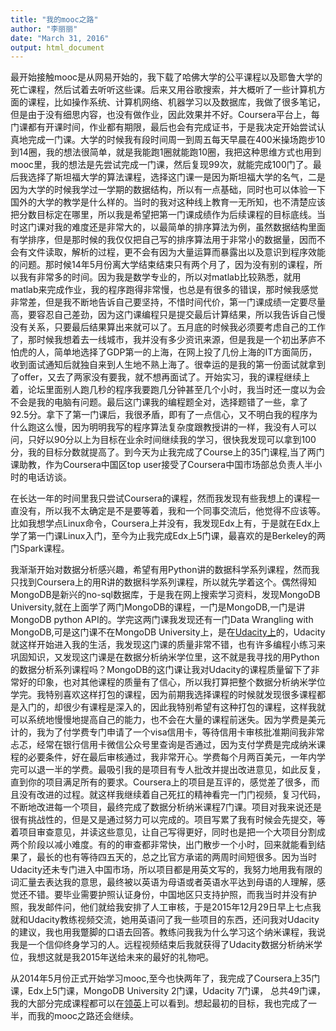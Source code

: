 ```yaml
---
title: "我的mooc之路"
author: "李丽丽"
date: "March 31, 2016"
output: html_document
---
```


最开始接触mooc是从网易开始的，我下载了哈佛大学的公平课程以及耶鲁大学的死亡课程，然后试着去听听这些课。后来又用谷歌搜索，并大概听了一些计算机方面的课程，比如操作系统、计算机网络、机器学习以及数据库，我做了很多笔记，但是由于没有细思内容，也没有做作业，因此效果并不好。Coursera平台上，每门课都有开课时间，作业都有期限，最后也会有完成证书，于是我决定开始尝试认真地完成一门课。大学的时候我有段时间周一到周五每天早晨在400米操场跑步10到14圈，我的想法很简单，就是我能跑1圈就能跑10圈，我把这种思维方式也用到mooc里，我的想法是先尝试完成一门课，然后复现99次，就能完成100门了。最后我选择了斯坦福大学的算法课程，选择这门课一是因为斯坦福大学的名气，二是因为大学的时候我学过一学期的数据结构，所以有一点基础，同时也可以体验一下国外的大学的教学是什么样的。当时的我对这种线上教育一无所知，也不清楚应该把分数目标定在哪里，所以我是希望把第一门课成绩作为后续课程的目标底线。当时这门课对我的难度还是非常大的，以最简单的排序算法为例，虽然数据结构里面有学排序，但是那时候的我仅仅把自己写的排序算法用于非常小的数据量，因而不会有文件读取，解析的过程，更不会有因为大量运算而暴露出以及意识到程序效能的问题。那时候14年5月份离大学结束结束只有两个月了，因为没有别的课程，所以我有非常多的时间。因为我是数学专业的，所以对matlab比较熟悉，就用matlab来完成作业，我的程序跑得非常慢，也总是有很多的错误，那时候我感觉非常差，但是我不断地告诉自己要坚持，不惜时间代价，第一门课成绩一定要尽量高，要容忍自己差劲，因为这门课编程只是提交最后计算结果，所以我告诉自己慢没有关系，只要最后结果算出来就可以了。五月底的时候我必须要考虑自己的工作了，那时候我想着去一线城市，我并没有多少资讯来源，但是我是一个初出茅庐不怕虎的人，简单地选择了GDP第一的上海，在网上投了几份上海的IT方面简历，收到面试通知后就独自来到人生地不熟上海了。很幸运的是我的第一份面试就拿到了offer，又去了两家没有要我，就不想再面试了。开始实习，我的课程继续上着，论坛里面别人跑几秒的程序我要跑几分钟甚至几个小时，我当时还一度以为会不会是我的电脑有问题。最后这门课我的编程题全对，选择题错了一些，拿了92.5分。拿下了第一门课后，我很矛盾，即有了一点信心，又不明白我的程序为什么跑这么慢，因为明明我写的程序算法复杂度跟教授讲的一样，我没有人可以问，只好以90分以上为目标在业余时间继续我的学习，很快我发现可以拿到100分，我的目标分数就提高了。到今天为止我完成了Course上的35门课程,当了两门课助教，作为Coursera中国区top user接受了Coursera中国市场部总负责人半小时的电话访谈。

在长达一年的时间里我只尝试Coursera的课程，然而我发现有些我想上的课程一直没有，所以我不太确定是不是要等着，我和一个同事交流后，他觉得不应该等。比如我想学点Linux命令，Coursera上并没有，我发现Edx上有，于是就在Edx上学了第一门课Linux入门，至今为止我完成Edx上5门课，最喜欢的是Berkeley的两门Spark课程。

我渐渐开始对数据分析感兴趣，希望有用Python讲的数据科学系列课程，然而我只找到Coursera上的用R讲的数据科学系列课程，所以就先学着这个。偶然得知MongoDB是新兴的no-sql数据库，于是我在网上搜索学习资料，发现MongoDB University,就在上面学了两门MongoDB的课程，一门是MongoDB,一门是讲MongoDB python API的。学完这两门课我发现还有一门Data Wrangling with MongoDB,可是这门课不在MongoDB University上，是在[Udacity上](www.udacity.com)的，Udacity就这样开始进入我的生活，我发现这门课的质量非常不错，也有许多编程小练习来巩固知识，又发现这门课是在数据分析纳米学位里，这不就是我寻找的用Python的数据分析系列课程吗？MongoDB的这门课让我对Udacity的课程质量留下了非常好的印象，也对其他课程的质量有了信心，所以我打算把整个数据分析纳米学位学完。我特别喜欢这样打包的课程，因为前期我选择课程的时候就发现很多课程都是入门的，却很少有课程是深入的，因此我特别希望有这种打包的课程，这样我就可以系统地慢慢地提高自己的能力，也不会在大量的课程前迷失。因为学费是美元计的，我为了付学费专门申请了一个visa信用卡，等待信用卡审核批准期间我非常忐忑，经常在银行信用卡微信公众号里查询是否通过，因为支付学费是完成纳米课程的必要条件，好在最后审核通过，我非常开心。学费每个月两百美元，一年内学完可以退一半的学费。最吸引我的是项目有专人批改并提出改进意见，如此反复，直到你的项目满足所有的要求。Coursera上的项目是互评的，感觉差了很多，而且没有改进的过程。就这样我继续着自己死扛的精神看完一门门视频，复习代码，不断地改进每一个项目，最终完成了数据分析纳米课程7门课。项目对我来说还是很有挑战性的，但是又是通过努力可以完成的。项目写累了我有时候会先提交，等着项目审查意见，并读这些意见，让自己写得更好，同时也是把一个大项目分割成两个阶段以减小难度。有的的审查都非常快，出门散步一个小时，回来就能看到结果了，最长的也有等待四五天的，总之比官方承诺的两周时间短很多。因为当时Udacity还未专门进入中国市场，所以项目都是用英文写的，我努力地用我有限的词汇量去表达我的意思，最终被以英语为母语或者英语水平达到母语的人理解，感觉还不错。要毕业需要护照认证身份，中国地区只支持护照，而我当时并没有护照，我发邮件问，他们就给我安排了人工审核，于是2015年12月29日早上七点我就和Udacity教练视频交流，她用英语问了我一些项目的东西，还问我对Udacity的建议，我也用我蹩脚的口语去回答。教练问我我为什么学习这个纳米课程，我说我是一个信仰终身学习的人。远程视频结束后我就获得了Udacity数据分析纳米学位，我想这就是我2015年送给未来的最好的礼物吧。

从2014年5月份正式开始学习mooc,至今也快两年了，我完成了Coursera上35门课，Edx上5门课，MongoDB University 2门课，Udacity 7门课， 总共49门课，我的大部分完成课程都可以在[领英](https://cn.linkedin.com/in/adalee2future)上可以看到。想起最初的目标，我也完成了一半，而我的mooc之路还会继续。
